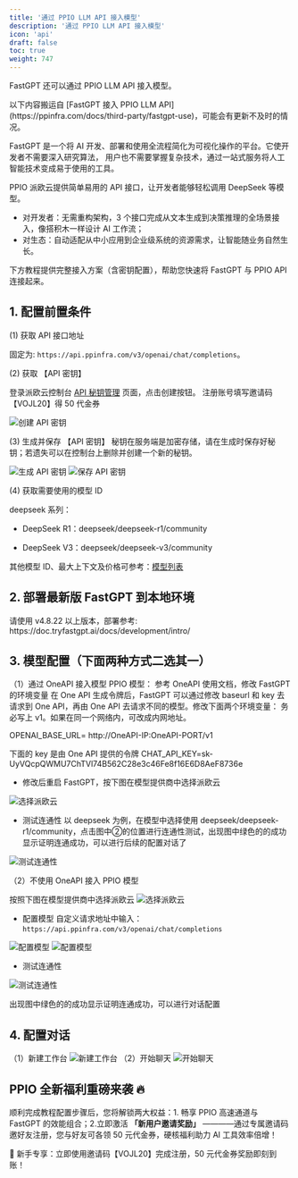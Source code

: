 ```yaml
---
title: '通过 PPIO LLM API 接入模型'
description: '通过 PPIO LLM API 接入模型'
icon: 'api'
draft: false
toc: true
weight: 747
---
```



FastGPT 还可以通过 PPIO LLM API 接入模型。

<Alert context="warning">
以下内容搬运自 [FastGPT 接入 PPIO LLM API](https://ppinfra.com/docs/third-party/fastgpt-use)，可能会有更新不及时的情况。
</Alert>

FastGPT 是一个将 AI 开发、部署和使用全流程简化为可视化操作的平台。它使开发者不需要深入研究算法，
用户也不需要掌握复杂技术，通过一站式服务将人工智能技术变成易于使用的工具。

PPIO 派欧云提供简单易用的 API 接口，让开发者能够轻松调用 DeepSeek 等模型。

- 对开发者：无需重构架构，3 个接口完成从文本生成到决策推理的全场景接入，像搭积木一样设计 AI 工作流；
- 对生态：自动适配从中小应用到企业级系统的资源需求，让智能随业务自然生长。

下方教程提供完整接入方案（含密钥配置），帮助您快速将 FastGPT 与 PPIO API 连接起来。

## 1. 配置前置条件

(1) 获取 API 接口地址

固定为: `https://api.ppinfra.com/v3/openai/chat/completions`。

(2) 获取 【API 密钥】

登录派欧云控制台 [API 秘钥管理](https://www.ppinfra.com/settings/key-management) 页面，点击创建按钮。
注册账号填写邀请码【VOJL20】得 50 代金券

<img src="https://static.ppinfra.com/docs/image/llm/BKWqbzI5PoYG6qxwAPxcinQDnob.png" alt="创建 API 密钥" />

(3) 生成并保存 【API 密钥】
<Alert context="warning">
秘钥在服务端是加密存储，请在生成时保存好秘钥；若遗失可以在控制台上删除并创建一个新的秘钥。
</Alert>

<img src="https://static.ppinfra.com/docs/image/llm/OkUwbbWrcoCY2SxwVMIcM2aZnrs.png" alt="生成 API 密钥" />
<img src="https://static.ppinfra.com/docs/image/llm/GExfbvcosoJhVKxpzKVczlsdn3d.png" alt="保存 API 密钥" />

(4) 获取需要使用的模型 ID

deepseek 系列：

- DeepSeek R1：deepseek/deepseek-r1/community

- DeepSeek V3：deepseek/deepseek-v3/community

其他模型 ID、最大上下文及价格可参考：[模型列表](https://ppinfra.com/model-api/pricing)

## 2. 部署最新版 FastGPT 到本地环境

<Alert context="warning">
请使用 v4.8.22 以上版本，部署参考: https://doc.tryfastgpt.ai/docs/development/intro/
</Alert>

## 3. 模型配置（下面两种方式二选其一）

（1）通过 OneAPI 接入模型 PPIO 模型： 参考 OneAPI 使用文档，修改 FastGPT 的环境变量 在 One API 生成令牌后，FastGPT 可以通过修改 baseurl 和 key 去请求到 One API，再由 One API 去请求不同的模型。修改下面两个环境变量： 务必写上 v1。如果在同一个网络内，可改成内网地址。

OPENAI_BASE_URL= http://OneAPI-IP:OneAPI-PORT/v1

下面的 key 是由 One API 提供的令牌 CHAT_API_KEY=sk-UyVQcpQWMU7ChTVl74B562C28e3c46Fe8f16E6D8AeF8736e

- 修改后重启 FastGPT，按下图在模型提供商中选择派欧云

<img src="https://static.ppinfra.com/docs/image/llm/Fvqzb3kTroys5Uxkjlzco7kwnsb.png" alt="选择派欧云" />

- 测试连通性
以 deepseek 为例，在模型中选择使用 deepseek/deepseek-r1/community，点击图中②的位置进行连通性测试，出现图中绿色的的成功显示证明连通成功，可以进行后续的配置对话了
<img src="https://static.ppinfra.com/docs/image/llm/FzKGbGsSPoX4Eexobj2cxcaTnib.png" alt="测试连通性" />

（2）不使用 OneAPI 接入 PPIO 模型

按照下图在模型提供商中选择派欧云
<img src="https://static.ppinfra.com/docs/image/llm/QbcdbPqRsoAmuyx2nlycQWFanrc.png" alt="选择派欧云" />

- 配置模型 自定义请求地址中输入：`https://api.ppinfra.com/v3/openai/chat/completions`
<img src="https://static.ppinfra.com/docs/image/llm/ZVyAbDIaxo7ksAxLI3HcexYYnZf.png" alt="配置模型" />
<img src="https://static.ppinfra.com/docs/image/llm/Ha9YbggkwoQsVdx1Z4Gc9zUSnle.png" alt="配置模型" />

- 测试连通性
<img src="https://static.ppinfra.com/docs/image/llm/V1f0b89uloab9uxxj7IcKT0rn3e.png" alt="测试连通性" />

出现图中绿色的的成功显示证明连通成功，可以进行对话配置

## 4. 配置对话
（1）新建工作台
<img src="https://static.ppinfra.com/docs/image/llm/ZaGpbBH6QoVubIx2TsLcwYEInfe.png" alt="新建工作台" />
（2）开始聊天
<img src="https://static.ppinfra.com/docs/image/llm/HzcTb4gobokVRQxTlU7cD5OunMf.png" alt="开始聊天" />

## PPIO 全新福利重磅来袭 🔥
顺利完成教程配置步骤后，您将解锁两大权益：1. 畅享 PPIO 高速通道与 FastGPT 的效能组合；2.立即激活 **「新用户邀请奖励」** ————通过专属邀请码邀好友注册，您与好友可各领 50 元代金券，硬核福利助力 AI 工具效率倍增！

🎁 新手专享：立即使用邀请码【VOJL20】完成注册，50 元代金券奖励即刻到账！
